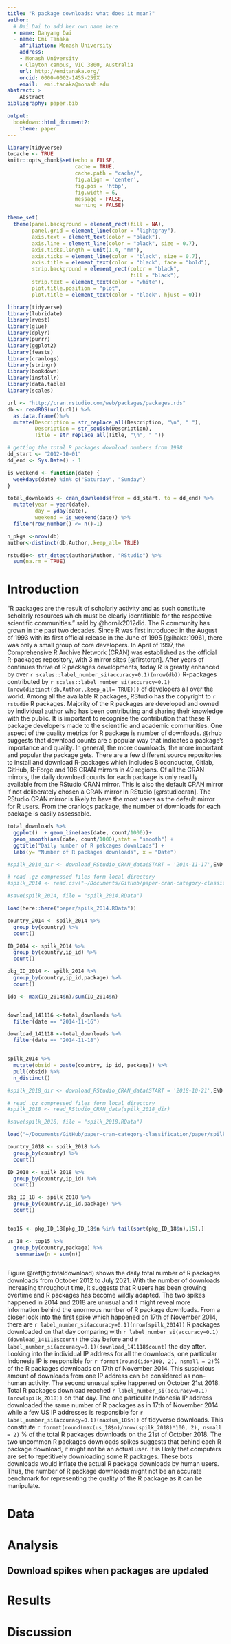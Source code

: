 ```yaml
---
title: "R package downloads: what does it mean?"
author:
  # Dai Dai to add her own name here
  - name: Danyang Dai
  - name: Emi Tanaka
    affiliation: Monash University
    address:
    - Monash University
    - Clayton campus, VIC 3800, Australia
    url: http://emitanaka.org/
    orcid: 0000-0002-1455-259X
    email:  emi.tanaka@monash.edu
abstract: >
    Abstract
bibliography: paper.bib

output: 
  bookdown::html_document2:
    theme: paper
---
```


```r
library(tidyverse)
tocache <- TRUE
knitr::opts_chunk$set(echo = FALSE, 
                      cache = TRUE,
                      cache.path = "cache/",
                      fig.align = 'center', 
                      fig.pos = 'htbp', 
                      fig.width = 6,
                      message = FALSE,
                      warning = FALSE)

theme_set(
  theme(panel.background = element_rect(fill = NA),
        panel.grid = element_line(color = "lightgray"),
        axis.text = element_text(color = "black"),
        axis.line = element_line(color = "black", size = 0.7),
        axis.ticks.length = unit(1.4, "mm"),
        axis.ticks = element_line(color = "black", size = 0.7),
        axis.title = element_text(color = "black", face = "bold"),
        strip.background = element_rect(color = "black",
                                        fill = "black"),
        strip.text = element_text(color = "white"),
        plot.title.position = "plot",
        plot.title = element_text(color = "black", hjust = 0)))
```


```r
library(tidyverse)
library(lubridate)
library(rvest)
library(glue)
library(dplyr)
library(purrr)
library(ggplot2)
library(feasts)
library(cranlogs)
library(stringr)
library(bookdown)
library(installr)
library(data.table)
library(scales)
```


```r
url <- "http://cran.rstudio.com/web/packages/packages.rds"
db <- readRDS(url(url)) %>% 
  as.data.frame()%>% 
  mutate(Description = str_replace_all(Description, "\n", " "),
         Description = str_squish(Description),
         Title = str_replace_all(Title, "\n", " "))

# getting the total R packages download numbers from 1998
dd_start <- "2012-10-01"
dd_end <- Sys.Date() - 1

is_weekend <- function(date) {
  weekdays(date) %in% c("Saturday", "Sunday")
}

total_downloads <- cran_downloads(from = dd_start, to = dd_end) %>% 
  mutate(year = year(date),
         day = yday(date),
         weekend = is_weekend(date)) %>% 
  filter(row_number() <= n()-1)

n_pkgs <-nrow(db)
author<-distinct(db,Author,.keep_all= TRUE)

rstudio<- str_detect(author$Author, "RStudio") %>% 
  sum(na.rm = TRUE)
```


# Introduction

"R packages are the result of scholarly activity and as such constitute scholarly resources which must be clearly identifiable for the respective scientific communities." said by @hornik2012did. The R community has grown in the past two decades. Since R was first introduced in the August of 1993 with its first official release in the June of 1995 [@ihaka:1996], there was only a small group of core developers. In April of 1997, the Comprehensive R Archive Network (CRAN) was established as the official R-packages repository, with 3 mirror sites [@firstcran]. After years of continues thrive of R packages developments, today R is greatly enhanced by over `r scales::label_number_si(accuracy=0.1)(nrow(db))` R-packages contributed by `r scales::label_number_si(accuracy=0.1)(nrow(distinct(db,Author,.keep_all= TRUE)))` of developers all over the world. Among all the available R packages, RStudio has the copyright to `r rstudio` R packages. Majority of the R packages are developed and owned by individual author who has been contributing and sharing their knowledge with the public. It is important to recognise the contribution that these R package developers made to the scientific and academic communities. One aspect of the quality metrics for R package is  number of downloads. @rhub suggests that download counts are a popular way that indicates a package's importance and quality. In general, the more downloads, the more important and popular the package gets. There are a few different source repositories to install and download R-packages which includes Bioconductor, Gitlab, GitHub, R-Forge and 106 CRAN mirrors in 49 regions. Of all the CRAN mirrors, the daily download counts for each package is only readily available from the RStudio CRAN mirror. This is also the default CRAN mirror if not deliberately chosen a CRAN mirror in RStudio [@rstudiocran]. The RStudio CRAN mirror is likely to have the most users as the default mirror for R users. From the cranlogs package, the number of downloads for each package is easily assessable. 


```r
total_downloads %>%
  ggplot()  + geom_line(aes(date, count/1000))+
  geom_smooth(aes(date, count/1000),stat = "smooth") +
  ggtitle("Daily number of R pakcages downloads") +
  labs(y= "Number of R packages downloads", x = "Date")
```

```r
#spilk_2014_dir <- download_RStudio_CRAN_data(START = '2014-11-17',END = '2014-11-17', log_folder="/Users/daidanyang/Documents/GitHub/paper-cran-category-classification/paper/Data")

# read .gz compressed files form local directory
#spilk_2014 <- read.csv("~/Documents/GitHub/paper-cran-category-classification/paper/Data/2014-11-17.csv.gz")

#save(spilk_2014, file = "spilk_2014.RData")

load(here::here("paper/spilk_2014.RData"))

country_2014 <- spilk_2014 %>%  
  group_by(country) %>% 
  count()

ID_2014 <- spilk_2014 %>%  
  group_by(country,ip_id) %>% 
  count()

pkg_ID_2014 <- spilk_2014 %>%  
  group_by(country,ip_id,package) %>% 
  count()

ido <- max(ID_2014$n)/sum(ID_2014$n)


download_141116 <-total_downloads %>% 
  filter(date == "2014-11-16")

download_141118 <-total_downloads %>% 
  filter(date == "2014-11-18")


spilk_2014 %>% 
  mutate(obsid = paste(country, ip_id, package)) %>% 
  pull(obsid) %>% 
  n_distinct()

```

```r

#spilk_2018_dir <- download_RStudio_CRAN_data(START = '2018-10-21',END = '2018-10-21', log_folder="/Users/daidanyang/Documents/GitHub/paper-cran-category-classification/paper/Data")

# read .gz compressed files form local directory
#spilk_2018 <- read_RStudio_CRAN_data(spilk_2018_dir)

#save(spilk_2018, file = "spilk_2018.RData")

load("~/Documents/GitHub/paper-cran-category-classification/paper/spilk_2018.RData")

country_2018 <- spilk_2018 %>%  
  group_by(country) %>% 
  count()

ID_2018 <- spilk_2018 %>%  
  group_by(country,ip_id) %>% 
  count()

pkg_ID_18 <- spilk_2018 %>%  
  group_by(country,ip_id,package) %>% 
  count()


top15 <- pkg_ID_18[pkg_ID_18$n %in% tail(sort(pkg_ID_18$n),15),]

us_18 <- top15 %>% 
  group_by(country,package) %>% 
   summarise(n = sum(n))



```


Figure \@ref(fig:totaldownload) shows the daily total number of R packages downloads from October 2012 to July 2021. With the number of downloads increasing throughout time, it suggests that R users has been growing overtime and R packages has become wildly adapted. The two spikes happened in 2014 and 2018 are unusual and it might reveal more information behind the enormous number of R package downloads. From a closer look into the first spike which happened on 17th of November 2014, there are `r label_number_si(accuracy=0.1)(nrow(spilk_2014))` R packages downloaded on that day comparing with `r label_number_si(accuracy=0.1)(download_141116$count)` the day before and `r label_number_si(accuracy=0.1)(download_141118$count)` the day after. Looking into the individual IP address for all the downloads, one particular Indonesia IP is responsible for `r format(round(ido*100, 2), nsmall = 2)`\% of the R packages downloads on 17th of November 2014. This suspicious amount of downloads from one IP address can be considered as non-human activity. The second unusual spike happened on October 21st 2018. Total R packages download reached `r label_number_si(accuracy=0.1)(nrow(spilk_2018))` on that day. The one particular Indonesia IP address downloaded the same number of R packages as in 17th of November 2014 while a few US IP addresses is responsible for `r label_number_si(accuracy=0.1)(max(us_18$n))` of tidyverse downloads. This constitute  `r format(round(max(us_18$n)/nrow(spilk_2018)*100, 2), nsmall = 2)` \% of the total R packages downloads on the 21st of October 2018. The two uncommon R packages downloads spikes suggests that behind each R package download, it might not be an actual user. It is likely that computers are set to repetitively downloading some R packages. These bots downloads would inflate the actual R package downloads by human users. Thus, the number of R package downloads might not be an accurate benchmark for representing the quality of the R package as it can be manipulate.  




# Data


# Analysis

## Download spikes when packages are updated



# Results



# Discussion

